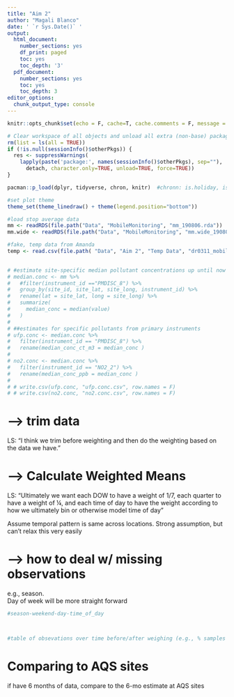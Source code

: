 ```yaml
---
title: "Aim 2"
author: "Magali Blanco"
date: ' `r Sys.Date()` '
output:
  html_document:
    number_sections: yes
    df_print: paged
    toc: yes
    toc_depth: '3'
  pdf_document:
    number_sections: yes
    toc: yes
    toc_depth: 3
editor_options:
  chunk_output_type: console
---
```


```r
knitr::opts_chunk$set(echo = F, cache=T, cache.comments = F, message = F, warning = F, tidy.opts=list(width.cutoff=60), tidy=TRUE, fig.height = 8)  

# Clear workspace of all objects and unload all extra (non-base) packages
rm(list = ls(all = TRUE))
if (!is.null(sessionInfo()$otherPkgs)) {
  res <- suppressWarnings(
    lapply(paste('package:', names(sessionInfo()$otherPkgs), sep=""),
      detach, character.only=TRUE, unload=TRUE, force=TRUE))
}

pacman::p_load(dplyr, tidyverse, chron, knitr)  #chronn: is.holiday, is.weekend

#set plot theme
theme_set(theme_linedraw() + theme(legend.position="bottom")) 


```

```r

#load stop average data 
mm <- readRDS(file.path("Data", "MobileMonitoring", "mm_190806.rda"))
mm.wide <- readRDS(file.path("Data", "MobileMonitoring", "mm.wide_190806.rda"))

#fake, temp data from Amanda
temp <- read.csv(file.path( "Data", "Aim 2", "Temp Data", "dr0311_mobile_locations.txt"))
  
```

```r
# #estimate site-specific median pollutant concentrations up until now
# median.conc <- mm %>% 
#   #filter(instrument_id =="PMDISC_8") %>% 
#   group_by(site_id, site_lat, site_long, instrument_id) %>% 
#   rename(lat = site_lat, long = site_long) %>%
#   summarize(
#     median_conc = median(value)
#   )
# 
# ##estimates for specific pollutants from primary instruments
# ufp.conc <- median.conc %>%
#   filter(instrument_id == "PMDISC_8") %>%
#   rename(median_conc_ct_m3 = median_conc )
# 
# no2.conc <- median.conc %>%
#   filter(instrument_id == "NO2_2") %>%
#   rename(median_conc_ppb = median_conc )
# 
# # write.csv(ufp.conc, "ufp.conc.csv", row.names = F)
# # write.csv(no2.conc, "no2.conc.csv", row.names = F)

```

# --> trim data   
LS: "I think we trim before weighting and then do the weighting based on the data we have."

# --> Calculate Weighted Means   
LS: "Ultimately we want each DOW to have a weight of 1/7, each quarter to have a weight of ¼, and each time of day to have the weight according to how we ultimately bin or otherwise model time of day"

Assume temporal pattern is same across locations. Strong assumption, but can’t relax this very easily  

# --> how to deal w/ missing observations    
e.g., season.    
Day of week will be more straight forward  


```r
#season-weekend-day-time_of_day




```


```r
#table of obsevations over time before/after weighing (e.g., % samples during day before/after weighting)

```

# Comparing to AQS sites  
if have 6 months of data, compare to the 6-mo estimate at AQS sites
